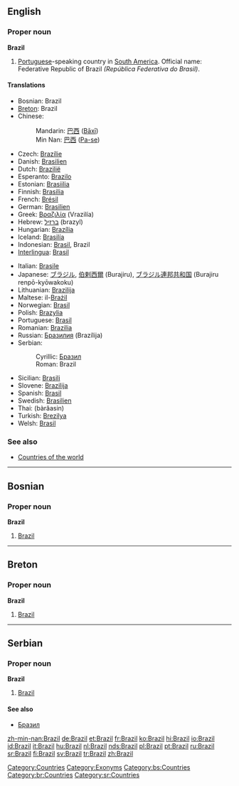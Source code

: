 ==English==
{{wikipedia}}

===Proper noun===
'''Brazil'''

# [[Portuguese]]-speaking country in [[South America]]. Official name: Federative Republic of Brazil ''(República Federativa do Brasil)''.

====Translations====
{{trans-top|Portuguese-speaking country in South America}}
*Bosnian: Brazil {{m}}
*[[Breton]]: Brazil
*Chinese:
*:Mandarin: [[巴西]] ([[Bāxī]])
*:Min Nan: [[巴西]] ([[Pa-se]])
*Czech: [[Brazílie]]
*Danish: [[Brasilien]]
*Dutch: [[Brazilië]]
*Esperanto: [[Brazilo]]
*Estonian: [[Brasiilia]]
*Finnish: [[Brasilia]]
*French: [[Brésil]] {{m}}
*German: [[Brasilien]] {{n}}
*Greek: [[Βραζιλία]] (Vrazilía) {{f}}
*Hebrew: [[ברזיל]] (brazyl)
*Hungarian: [[Brazília]]
*Iceland: [[Brasilía]] {{f}}
*Indonesian: [[Brasil]], Brazil
*[[Interlingua]]: [[Brasil]]
{{trans-mid}}
*Italian: [[Brasile]] {{m}}
*Japanese: [[ブラジル]], [[伯剌西爾]] (Burajiru), [[ブラジル]][[連邦]][[共和国]] (Burajiru renpō-kyōwakoku)
*Lithuanian: [[Brazilija]]  {{f}}
*Maltese: il-[[Brażil]]
*Norwegian: [[Brasil]]
*Polish: [[Brazylia]] {{f}}
*Portuguese: [[Brasil]] {{m}}
*Romanian: [[Brazilia]] {{f}}
*Russian: [[Бразилия]] (Brazílija) {{f}}
*Serbian:
*:Cyrillic: [[Бразил]] {{m}}
*:Roman: Brazil {{m}}
*Sicilian: [[Brasili]] {{m}}
*Slovene: [[Brazilija]] {{f}}
*Spanish: [[Brasil]] {{m}}
*Swedish: [[Brasilien]]
*Thai: {{THchar|[[บราซิล]]}} (bàrăasin)
*Turkish: [[Brezilya]]
*Welsh: [[Brasil]]
{{trans-bottom}}

===See also===
*[[Countries of the world]]

[[Category:Countries]]
[[Category:Exonyms]]

----

==Bosnian==

===Proper noun===
'''Brazil''' {{m}}

# [[Brazil]]

[[Category:bs:Countries]]

----

==Breton==

===Proper noun===
'''Brazil'''

# [[Brazil]]

[[Category:br:Countries]]

----

==Serbian==

===Proper noun===
'''Brazil''' {{m}}

# [[Brazil]]

====See also====
*[[Бразил]]

[[Category:sr:Countries]]

[[zh-min-nan:Brazil]]
[[de:Brazil]]
[[et:Brazil]]
[[fr:Brazil]]
[[ko:Brazil]]
[[hi:Brazil]]
[[io:Brazil]]
[[id:Brazil]]
[[it:Brazil]]
[[hu:Brazil]]
[[nl:Brazil]]
[[nds:Brazil]]
[[pl:Brazil]]
[[pt:Brazil]]
[[ru:Brazil]]
[[sr:Brazil]]
[[fi:Brazil]]
[[sv:Brazil]]
[[tr:Brazil]]
[[zh:Brazil]]